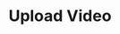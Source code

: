 ---
openapi: post /upload-video
title: Upload Video
description: "Uploads video to Playbook3d's servers"
---
